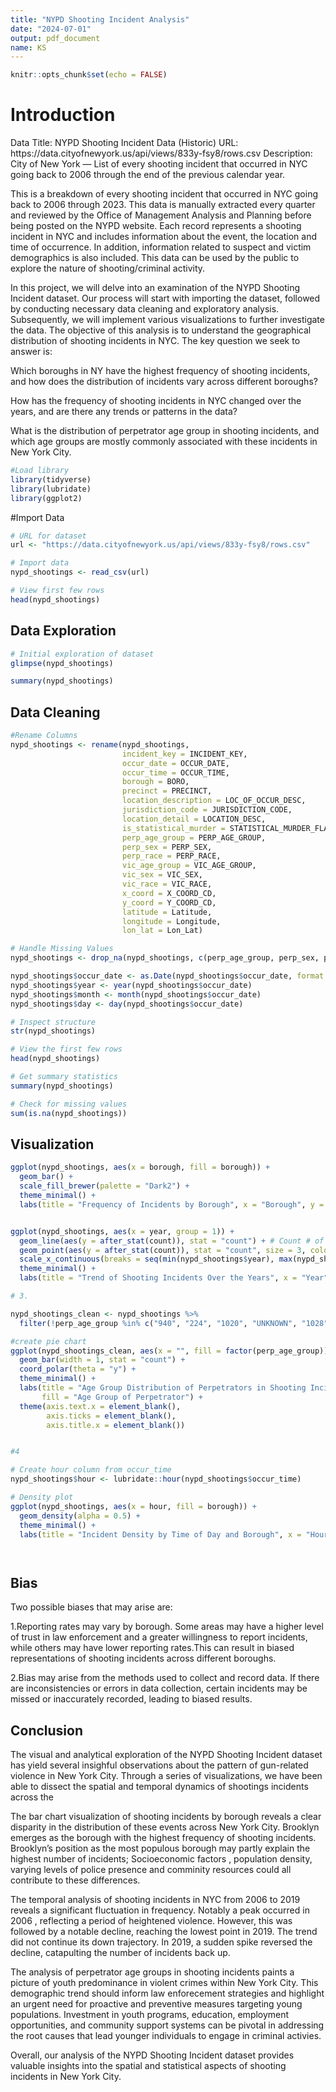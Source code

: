 ```yaml
---
title: "NYPD Shooting Incident Analysis"
date: "2024-07-01"
output: pdf_document
name: KS
---
```


```r
knitr::opts_chunk$set(echo = FALSE)
```

# Introduction

Data Title: NYPD Shooting Incident Data (Historic) 
URL: https://data.cityofnewyork.us/api/views/833y-fsy8/rows.csv
Description: City of New York — List of every shooting incident that occurred in NYC going back to 2006 through the end of the previous calendar year. 

This is a breakdown of every shooting incident that occurred in NYC going back to 2006 through 2023. This data is manually extracted every quarter and reviewed by the Office of Management Analysis and Planning before being posted on the NYPD website. Each record represents a shooting incident in NYC and includes information about the event, the location and time of occurrence. In addition, information related to suspect and victim demographics is also included. This data can be used by the public to explore the nature of shooting/criminal activity. 

In this project, we will delve into an examination of the NYPD Shooting Incident dataset. Our process will start with importing the dataset, followed by conducting necessary data cleaning and exploratory analysis. Subsequently, we will implement various visualizations to further investigate the data. The objective of this analysis is to understand the geographical distribution of shooting incidents in NYC. The key question we seek to answer is: 

Which boroughs in NY have the highest frequency of shooting incidents, and how does the distribution of incidents vary across different boroughs?

How has the frequency of shooting incidents in NYC changed over the years, and are there any trends or patterns in the data?

What is the distribution of perpetrator age group in shooting incidents, and which age groups are mostly commonly associated with these incidents in New York City.



```r

#Load library
library(tidyverse)
library(lubridate)
library(ggplot2)


```


#Import Data

```r

# URL for dataset
url <- "https://data.cityofnewyork.us/api/views/833y-fsy8/rows.csv"

# Import data
nypd_shootings <- read_csv(url)

# View first few rows 
head(nypd_shootings)


```

## Data Exploration 


```r

# Initial exploration of dataset
glimpse(nypd_shootings)

summary(nypd_shootings)

```
## Data Cleaning
```r
#Rename Columns
nypd_shootings <- rename(nypd_shootings,
                         incident_key = INCIDENT_KEY,
                         occur_date = OCCUR_DATE,
                         occur_time = OCCUR_TIME,
                         borough = BORO,
                         precinct = PRECINCT,
                         location_description = LOC_OF_OCCUR_DESC,
                         jurisdiction_code = JURISDICTION_CODE,
                         location_detail = LOCATION_DESC,
                         is_statistical_murder = STATISTICAL_MURDER_FLAG,
                         perp_age_group = PERP_AGE_GROUP,
                         perp_sex = PERP_SEX,
                         perp_race = PERP_RACE,
                         vic_age_group = VIC_AGE_GROUP,
                         vic_sex = VIC_SEX,
                         vic_race = VIC_RACE,
                         x_coord = X_COORD_CD,
                         y_coord = Y_COORD_CD,
                         latitude = Latitude,
                         longitude = Longitude,
                         lon_lat = Lon_Lat)

```




```r

# Handle Missing Values
nypd_shootings <- drop_na(nypd_shootings, c(perp_age_group, perp_sex, perp_race))

nypd_shootings$occur_date <- as.Date(nypd_shootings$occur_date, format = "%m/%d/%Y")
nypd_shootings$year <- year(nypd_shootings$occur_date)
nypd_shootings$month <- month(nypd_shootings$occur_date)
nypd_shootings$day <- day(nypd_shootings$occur_date)


```

```r

# Inspect structure
str(nypd_shootings)

# View the first few rows
head(nypd_shootings)

# Get summary statistics
summary(nypd_shootings)

# Check for missing values
sum(is.na(nypd_shootings))


```
## Visualization
```r
ggplot(nypd_shootings, aes(x = borough, fill = borough)) +
  geom_bar() +
  scale_fill_brewer(palette = "Dark2") + 
  theme_minimal() +
  labs(title = "Frequency of Incidents by Borough", x = "Borough", y = "Number of Incidents")



```


```r
ggplot(nypd_shootings, aes(x = year, group = 1)) +
  geom_line(aes(y = after_stat(count)), stat = "count") + # Count # of incidents per year
  geom_point(aes(y = after_stat(count)), stat = "count", size = 3, color = "red") + 
  scale_x_continuous(breaks = seq(min(nypd_shootings$year), max(nypd_shootings$year), by = 1)) + # 
  theme_minimal() +
  labs(title = "Trend of Shooting Incidents Over the Years", x = "Year", y = "Number of Incidents")

```


```r

# 3.

nypd_shootings_clean <- nypd_shootings %>%
  filter(!perp_age_group %in% c("940", "224", "1020", "UNKNOWN", "1028" ,"(null)"))

#create pie chart 
ggplot(nypd_shootings_clean, aes(x = "", fill = factor(perp_age_group))) +
  geom_bar(width = 1, stat = "count") +
  coord_polar(theta = "y") +
  theme_minimal() +
  labs(title = "Age Group Distribution of Perpetrators in Shooting Incidents",
       fill = "Age Group of Perpetrator") +
  theme(axis.text.x = element_blank(),
        axis.ticks = element_blank(),
        axis.title.x = element_blank())



```




```r
#4 

# Create hour column from occur_time
nypd_shootings$hour <- lubridate::hour(nypd_shootings$occur_time)

# Density plot
ggplot(nypd_shootings, aes(x = hour, fill = borough)) +
  geom_density(alpha = 0.5) +
  theme_minimal() +
  labs(title = "Incident Density by Time of Day and Borough", x = "Hour of Day", y = "Density", fill = "Borough")




```





## Bias

Two possible biases that may arise are:

1.Reporting rates may vary by borough. Some areas may have a higher level of trust in law enforcement and a greater willingness to report incidents, while others may have lower reporting rates.This can result in biased representations of shooting incidents across different boroughs.

2.Bias may arise from the methods used to collect and record data. If there are inconsistencies or errors in data collection, certain incidents may be missed or inaccurately recorded, leading to biased results.


## Conclusion
 The visual and analytical exploration of the NYPD Shooting Incident dataset has yield several insighful observations about the pattern of gun-related violence in New York City. Through a series of visualizations, we have been able to dissect the spatial and temporal dynamics of shootings incidents across the


The bar chart visualization of shooting incidents by borough reveals a clear disparity in the distribution of these events across New York City. Brooklyn emerges as the borough with the highest frequency of shooting incidents. Brooklyn's position as the most populous borough may partly explain the highest number of incidents; Socioeconomic factors , population density, varying levels of police presence and comminity resources could all contribute to these differences.

The temporal analysis of shooting incidents in NYC from 2006 to 2019 reveals a significant fluctuation in frequency. Notably a peak occurred in 2006 , reflecting a period of heightened violence. However, this was followed by a notable decline, reaching the lowest point in 2019. The trend did not continue its down trajectory. In 2019, a sudden spike reversed the decline, catapulting the number of incidents back up.

The analysis of perpetrator age groups in shooting incidents paints a picture of youth predominance in violent crimes within New York City. This demographic trend should inform law enforecement strategies and highlight an urgent need for proactive and preventive measures targeting young populations. Investment in youth programs, education, employment opportunities, and community support systems can be pivotal in addressing the root causes that lead younger individuals to engage in criminal activies.

Overall, our analysis of the NYPD Shooting Incident dataset provides valuable insights into the spatial and statistical aspects of shooting incidents in New York City.


